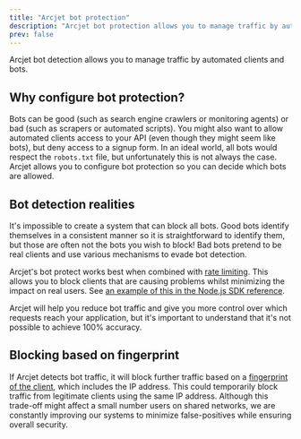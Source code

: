 ```yaml
---
title: "Arcjet bot protection"
description: "Arcjet bot protection allows you to manage traffic by automated clients and bots."
prev: false
---
```



Arcjet bot detection allows you to manage traffic by automated clients and bots.

<WhatIsArcjet />

## Why configure bot protection?

Bots can be good (such as search engine crawlers or monitoring agents) or bad
(such as scrapers or automated scripts). You might also want to allow automated
clients access to your API (even though they might seem like bots), but deny
access to a signup form. In an ideal world, all bots would respect the
`robots.txt` file, but unfortunately this is not always the case. Arcjet allows
you to configure bot protection so you can decide which bots are allowed.

## Bot detection realities

It's impossible to create a system that can block all bots. Good bots identify
themselves in a consistent manner so it is straightforward to identify them, but
those are often not the bots you wish to block! Bad bots pretend to be real
clients and use various mechanisms to evade bot detection.

Arcjet's bot protect works best when combined with [rate
limiting](/rate-limiting/concepts). This allows you to block clients that are
causing problems whilst minimizing the impact on real users. See [an example of
this in the Node.js SDK reference](/reference/nodejs#multiple-rules).

Arcjet will help you reduce bot traffic and give you more control over which
requests reach your application, but it's important to understand that it's not
possible to achieve 100% accuracy.

## Blocking based on fingerprint

If Arcjet detects bot traffic, it will block further traffic based on a
[fingerprint of the client](/architecture#fingerprinting), which includes the IP
address. This could temporarily block traffic from legitimate clients using the
same IP address. Although this trade-off might affect a small number users on
shared networks, we are constantly improving our systems to minimize
false-positives while ensuring overall security.
